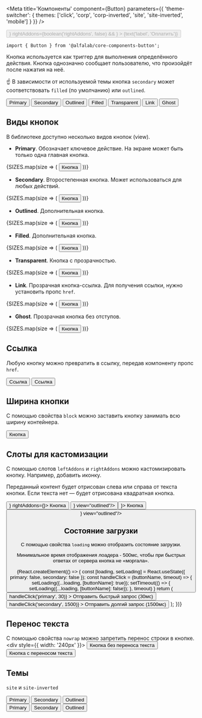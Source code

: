 



<Meta
    title='Компоненты'
    component={Button}
    parameters={{ 'theme-switcher': { themes: ['click', 'corp', 'corp-inverted', 'site', 'site-inverted', 'mobile'] } }}
/>


<!-- Canvas -->

<Story name='Button'>
    <Button
        view={select('view', VIEWS, 'primary')}
        size={select('size', SIZES, 'm')}
        href={text('href', '')}
        loading={boolean('loading')}
        disabled={boolean('disabled', false)}
        block={boolean('block', false)}
        nowrap={boolean('nowrap', false)}
        onClick={action('click')}
        leftAddons={boolean('leftAddons', false) && <IconM />}
        rightAddons={boolean('rightAddons', false) && <IconM />}
    >
        {text('label', 'Оплатить')}
    </Button>
</Story>


<!-- Docs -->

<ComponentHeader
    name='Button'
    version={version}
    stage={3}
    design='https://www.figma.com/file/hqSP3L6qu8UcL3sf18Su1M/Web-Components?node-id=1%3A2'
/>

```tsx
import { Button } from '@alfalab/core-components-button';
```

Кнопка используется как триггер для выполнения определённого действия. Кнопка однозначно сообщает пользователю, что произойдёт после нажатия на неё.

☝️ В зависимости от используемой темы кнопка `secondary` может соответствовать `filled` (по умолчанию) или `outlined`.

<Preview>
    <Container>
        <Row align='middle'>
            <Col>
                <Button view='primary'>Primary</Button>
            </Col>
            <Col>
                <Button view='secondary'>Secondary</Button>
            </Col>
            <Col>
                <Button view='outlined'>Outlined</Button>
            </Col>
            <Col>
                <Button view='filled'>Filled</Button>
            </Col>
            <Col>
                <Button view='transparent'>Transparent</Button>
            </Col>
            <Col>
                <Button view='link'>Link</Button>
            </Col>
            <Col>
                <Button view='ghost'>Ghost</Button>
            </Col>
        </Row>
    </Container>
</Preview>



<Props of={Button} />


## Виды кнопок

В библиотеке доступно несколько видов кнопок (view).

- <b>Primary</b>. Обозначает ключевое действие. На экране может быть только одна главная кнопка.

<Preview>
    <Container>
        <Row>
            {SIZES.map(size => (
                <Col key={size}>
                    <Button size={size} view="primary">
                        Кнопка
                    </Button>
                </Col>
            ))}
        </Row>
    </Container>
</Preview>

- <b>Secondary</b>. Второстепенная кнопка. Может использоваться для любых действий.

<Preview>
    <Container>
        <Row>
            {SIZES.map(size => (
                <Col key={size}>
                    <Button size={size} view="secondary">
                        Кнопка
                    </Button>
                </Col>
            ))}
        </Row>
    </Container>
</Preview>

- <b>Outlined</b>. Дополнительная кнопка.

<Preview>
    <Container>
        <Row>
            {SIZES.map(size => (
                <Col key={size}>
                    <Button size={size} view="outlined">
                        Кнопка
                    </Button>
                </Col>
            ))}
        </Row>
    </Container>
</Preview>

- <b>Filled</b>. Дополнительная кнопка.

<Preview>
    <Container>
        <Row>
            {SIZES.map(size => (
                <Col key={size}>
                    <Button size={size} view="filled">
                        Кнопка
                    </Button>
                </Col>
            ))}
        </Row>
    </Container>
</Preview>

- <b>Transparent</b>. Кнопка с прозрачностью.

<Preview>
    <Container>
        <Row>
            {SIZES.map(size => (
                <Col key={size}>
                    <Button size={size} view="transparent">
                        Кнопка
                    </Button>
                </Col>
            ))}
        </Row>
    </Container>
</Preview>

- <b>Link</b>. Прозрачная кнопка-ссылка. Для получения ссылки, нужно установить пропс `href`.

<Preview>
    <Container>
        <Row>
            {SIZES.map(size => (
                <Col key={size}>
                    <Button size={size} view="link">
                        Кнопка
                    </Button>
                </Col>
            ))}
        </Row>
    </Container>
</Preview>

- <b>Ghost</b>. Прозрачная кнопка без отступов.

<Preview>
    <Container>
        <Row>
            {SIZES.map(size => (
                <Col key={size}>
                    <Button size={size} view="ghost">
                        Кнопка
                    </Button>
                </Col>
            ))}
        </Row>
    </Container>
</Preview>

## Ссылка

Любую кнопку можно превратить в ссылку, передав компоненту пропс `href`.

<Preview>
    <Container>
        <Row align="middle">
            <Col>
                <Button href="https://alfabank.ru" target="_blank" >
                    Ссылка
                </Button>
            </Col>
            <Col>
                <Button view="outlined" href="https://alfabank.ru" target="_blank" >
                    Ссылка
                </Button>
            </Col>
        </Row>
    </Container>
</Preview>

## Ширина кнопки

С помощью свойства `block` можно заставить кнопку занимать всю ширину контейнера.

<Preview>
    <Button block={true} size="s" >
        Кнопка
    </Button>
</Preview>

## Слоты для кастомизации

С помощью слотов `leftAddons` и `rightAddons` можно кастомизировать кнопку. Например, добавить иконку.

Переданный контент будет отрисован слева или справа от текста кнопки. Если текста нет — будет отрисована квадратная кнопка.

<Preview>
    <Container>
        <Row>
            <Col>
                <Button leftAddons={<IconM/>} rightAddons={<IconM/>}>
                    Кнопка
                </Button>
            </Col>
            <Col>
                <Button rightAddons={<IconM/>} view="outlined"/>
            </Col>
            <Col>
                <Button size="xs" leftAddons={<IconS/>}>
                    Кнопка
                </Button>
            </Col>
            <Col>
                <Button size="xs" rightAddons={<IconS/>} view="outlined"/>
            </Col>
        </Row>
    </Container>
</Preview>

## Состояние загрузки

С помощью свойства `loading` можно отобразить состояние загрузки.

Минимальное время отображения лоадера - 500мс, чтобы при быстрых ответах от сервера кнопка не «моргала».

<Preview>
    {React.createElement(() => {
        const [loading, setLoading] = React.useState({
            primary: false,
            secondary: false
        });
        const handleClick = (buttonName, timeout) => {
            setLoading({...loading, [buttonName]: true});
            setTimeout(() => {
                setLoading({...loading, [buttonName]: false});
            }, timeout)
        }
        return (
            <Container>
                <Row align="middle">
                    <Col>
                        <Button
                            view="primary"
                            loading={loading.primary}
                            onClick={() => handleClick('primary', 30)}
                        >
                            Отправить быстрый запрос (30мс)
                        </Button>
                    </Col>
                    <Col>
                        <Button
                            view="secondary"
                            loading={loading.secondary}
                            onClick={() => handleClick('secondary', 1500)}
                        >
                            Отправить долгий запрос (1500мс)
                        </Button>
                    </Col>
                </Row>
            </Container>
        );
    })}
</Preview>

## Перенос текста

С помощью свойства `nowrap` можно запретить перенос строки в кнопке.
<Preview>
    <div style={{ width: '240px' }}>
        <Row align="middle">
            <Col>
                <Button view="secondary" nowrap={true}>
                    Кнопка без переноса текста
                </Button>
            </Col>
            <Col>
                <Button view="ghost">
                    Кнопка с переносом текста
                </Button>
            </Col>
        </Row>
    </div>
</Preview>

## Темы

`site` и `site-inverted`

<div style={{border: '1px solid #e5e5e5', borderRadius: '4px', overflow: 'hidden'}}>
<div data-theme='site' style={{padding: '24px', backgroundColor: '#fff'}}>
    <Container>
        <Row align='middle'>
            <Col>
                <Button view='primary'>Primary</Button>
            </Col>
            <Col>
                <Button view='secondary'>Secondary</Button>
            </Col>
            <Col>
                <Button view='outlined'>Outlined</Button>
            </Col>
        </Row>
    </Container>
</div>
<div data-theme='site-inverted' style={{padding: '24px', backgroundColor: '#0b1f35'}}>
    <Container>
        <Row align='middle'>
            <Col>
                <Button view='primary'>Primary</Button>
            </Col>
            <Col>
                <Button view='secondary'>Secondary</Button>
            </Col>
            <Col>
                <Button view='outlined'>Outlined</Button>
            </Col>
        </Row>
    </Container>
</div>
</div>
